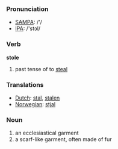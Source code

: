 === Pronunciation ===
*[[w:SAMPA|SAMPA]]: /'/
*[[w:IPA|IPA]]: /'stɔl/

=== Verb ===

'''stole'''

# past tense of to [[steal]]

=== Translations ===
*[[Dutch]]: [[stal]], [[stalen]]
*[[Norwegian]]: [[stjal]]

===Noun===
# an ecclesiastical garment
# a scarf-like garment, often made of fur